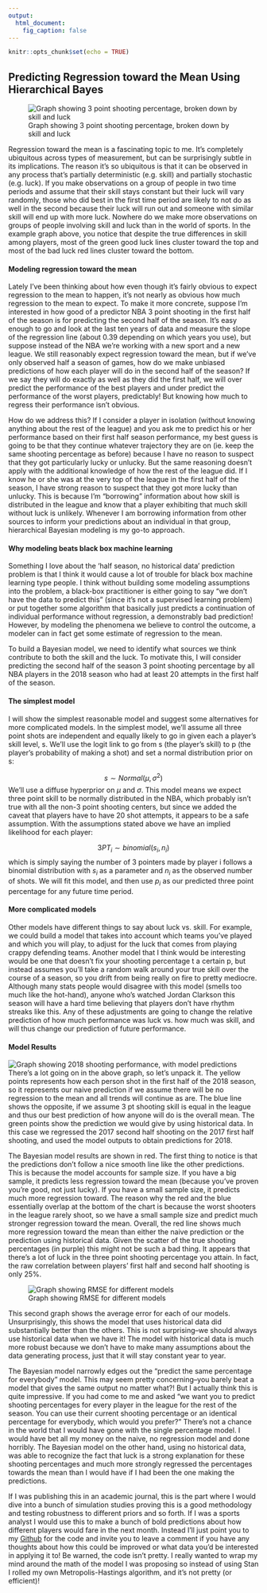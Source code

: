```yaml
---
output:
  html_document:
    fig_caption: false
---
```



```r
knitr::opts_chunk$set(echo = TRUE)
```

## Predicting Regression toward the Mean Using Hierarchical Bayes

![Graph showing 3 point shooting percentage, broken down by skill and luck](LuckAndSkill.png)


Regression toward the mean is a fascinating topic to me. It's completely ubiquitous across types of measurement, but can be surprisingly subtle in its implications. The reason it's so ubiquitous is that it can be observed in any process that's partially deterministic (e.g. skill) and partially stochastic (e.g. luck). If you make observations on a group of people in two time periods and assume that their skill stays constant but their luck will vary randomly, those who did best in the first time period are likely to not do as well in the second because their luck will run out and someone with similar skill will end up with more luck. Nowhere do we make more observations on groups of people involving skill and luck than in the world of sports. In the example graph above, you notice that despite the true differences in skill among players, most of the green good luck lines cluster toward the top and most of the bad luck red lines cluster toward the bottom. 

#### Modeling regression toward the mean

Lately I've been thinking about how even though it's fairly obvious to expect regression to the mean to happen, it's not nearly as obvious how much regression to the mean to expect. To make it more concrete, suppose I'm interested in how good of a predictor NBA 3 point shooting in the first half of the season is for predicting the second half of the season. It's easy enough to go and look at the last ten years of data and measure the slope of the regression line (about 0.39 depending on which years you use), but suppose instead of the NBA we're working with a new sport and a new league. We still reasonably expect regression toward the mean, but if we've only observed half a season of games, how do we make unbiased predictions of how each player will do in the second half of the season? If we say they will do exactly as well as they did the first half, we will over predict the performance of the best players and under predict the performance of the worst players, predictably! But knowing how much to regress their performance isn't obvious.

How do we address this? If I consider a player in isolation (without knowing anything about the rest of the league) and you ask me to predict his or her performance based on their first half season performance, my best guess is going to be that they continue whatever trajectory they are on (ie. keep the same shooting percentage as before) because I have no reason to suspect that they got particularly lucky or unlucky. But the same reasoning doesn't apply with the additional knowledge of how the rest of the league did. If I know he or she was at the very top of the league in the first half of the season, I have strong reason to suspect that they got more lucky than unlucky. This is because I'm "borrowing" information about how skill is distributed in the league and know that a player exhibiting that much skill without luck is unlikely. Whenever I am borrowing information from other sources to inform your predictions about an individual in that group, hierarchical Bayesian modeling is my go-to approach. 

#### Why modeling beats black box machine learning
Something I love about the 'half season, no historical data' prediction problem is that I think it would cause a lot of trouble for black box machine learning type people. I think without building some modeling assumptions into the problem, a black-box practitioner is either going to say "we don't have the data to predict this" (since it's not a supervised learning problem) or put together some algorithm that basically just predicts a continuation of individual performance without regression, a demonstrably bad prediction! However, by modeling the phenomena we believe to control the outcome, a modeler can in fact get some estimate of regression to the mean.

To build a Bayesian model, we need to identify what sources we think contribute to both the skill and the luck. To motivate this, I will consider predicting the second half of the season 3 point shooting percentage by all NBA players in the 2018 season who had at least 20 attempts in the first half of the season. 

#### The simplest model
I will show the simplest reasonable model and suggest some alternatives for more complicated models. In the simplest model, we'll assume all three point shots are independent and equally likely to go in given each a player's skill level, s. We'll use the logit link to go from s (the player's skill) to p (the player's probability of making a shot) and set a normal distribution prior on s:

$$
s\sim Normal(\mu, \sigma^2)
$$
We'll use a diffuse hyperprior on $\mu$ and $\sigma$. This model means we expect three point skill to be normally distributed in the NBA, which probably isn't true with all the non-3 point shooting centers, but since we added the caveat that players have to have 20 shot attempts, it appears to be a safe assumption. With the assumptions stated above we have an implied likelihood for each player:

$$
3PT_i \sim binomial(s_i, n_i)
$$
which is simply saying the number of 3 pointers made by player i follows a binomial distribution with $s_i$ as a parameter and $n_i$ as the observed number of shots. We will fit this model, and then use $p_i$ as our predicted three point percentage for any future time period.

#### More complicated models
Other models have different things to say about luck vs. skill. For example, we could build a model that takes into account which teams you've played and which you will play, to adjust for the luck that comes from playing crappy defending teams. Another model that I think would be interesting would be one that doesn't fix your shooting percentage t a certain p, but instead assumes you'll take a random walk around your true skill over the course of a season, so you drift from being really on fire to pretty mediocre. Although many stats people would disagree with this model (smells too much like the hot-hand), anyone who's watched Jordan Clarkson this season will have a hard time believing that players don't have rhythm streaks like this. Any of these adjustments are going to change the relative prediction of how much performance was luck vs. how much was skill, and will thus change our prediction of future performance.

#### Model Results

![Graph showing 2018 shooting performance, with model predictions](Results.png)
There's a lot going on in the above graph, so let's unpack it. The yellow points represents how each person shot in the first half of the 2018 season, so it represents our naive prediction if we assume there will be no regression to the mean and all trends will continue as are. The blue line shows the opposite, if we assume 3 pt shooting skill is equal in the league and thus our best prediction of how anyone will do is the overall mean. The green points show the prediction we would give by using historical data. In this case we regressed the 2017 second half shooting on the 2017 first half shooting, and used the model outputs to obtain predictions for 2018. 

The Bayesian model results are shown in red. The first thing to notice is that the predictions don't follow a nice smooth line like the other predictions. This is because the model accounts for sample size. If you have a big sample, it predicts less regression toward the mean (because you've proven you're good, not just lucky). If you have a small sample size, it predicts much more regression toward. The reason why the red and the blue essentially overlap at the bottom of the chart is because the worst shooters in the league rarely shoot, so we have a small sample size and predict much stronger regression toward the mean. Overall, the red line shows much more regression toward the mean than either the naive prediction or the prediction using historical data. Given the scatter of the true shooting percentages (in purple) this might not be such a bad thing. It appears that there's a lot of luck in the three point shooting percentage you attain. In fact, the raw correlation between players' first half and second half shooting is only 25%.

![Graph showing RMSE for different models](RMSE.png)

This second graph shows the average error for each of our models. Unsurprisingly, this shows the model that uses historical data did substantially better than the others. This is not surprising--we should always use historical data when we have it! The model with historical data is much more robust because we don't have to make many assumptions about the data generating process, just that it will stay constant year to year.

The Bayesian model narrowly edges out the "predict the same percentage for everybody" model. This may seem pretty concerning--you barely beat a model that gives the same output no matter what?! But I actually think this is quite impressive. If you had come to me and asked "we want you to predict shooting percentages for every player in the league for the rest of the season. You can use their current shooting percentage or an identical percentage for everybody, which would you prefer?" There's not a chance in the world that I would have gone with the single percentage model. I would have bet all my money on the naive, no regression model and done horribly. The Bayesian model on the other hand, using no historical data, was able to recognize the fact that luck is a strong explanation for these shooting percentages and much more strongly regressed the percentages towards the mean than I would have if I had been the one making the predictions. 

If I was publishing this in an academic journal, this is the part where I would dive into a bunch of simulation studies proving this is a good methodology and testing robustness to different priors and so forth. If I was a sports analyst I would use this to make a bunch of bold predictions about how different players would fare in the next month. Instead I'll just point you to my [Github](https://www.github.com/jntrcs) for the code and invite you to leave a comment if you have any thoughts about how this could be improved or what data you'd be interested in applying it to! Be warned, the code isn't pretty. I really wanted to wrap my mind around the math of the model I was proposing so instead of using Stan I rolled my own Metropolis-Hastings algorithm, and it's not pretty (or efficient)!
